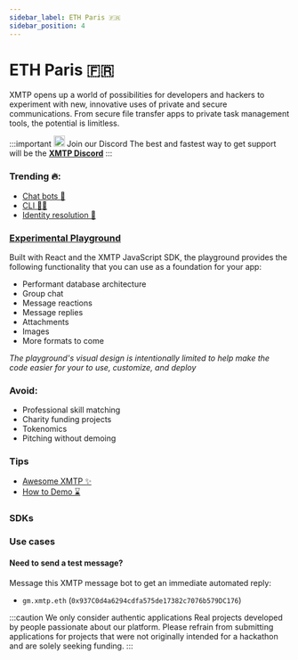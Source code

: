 ```yaml
---
sidebar_label: ETH Paris 🇫🇷
sidebar_position: 4
---
```



# ETH Paris 🇫🇷

XMTP opens up a world of possibilities for developers and hackers to experiment with new, innovative uses of private and secure communications. From secure file transfer apps to private task management tools, the potential is limitless.

<div class="discord">

:::important <img src="/img/discord.svg" width="20"/> Join our Discord
The best and fastest way to get support will be the [**XMTP Discord**](https://discord.com/invite/xmtp)
:::

</div>

### Trending 🔥:

- [Chat bots 🤖](/docs/tutorials/identity-resolution)
- [CLI ✍🏻](/docs/tutorials/cli)
- [Identity resolution 🔑](/docs/tutorials/identity-resolution)

### [Experimental Playground](https://xmtp.github.io/xmtp-react-playground/)

Built with React and the XMTP JavaScript SDK, the playground provides the following functionality that you can use as a foundation for your app:

- Performant database architecture
- Group chat
- Message reactions
- Message replies
- Attachments
- Images
- More formats to come

_The playground's visual design is intentionally limited to help make the code easier for your to use, customize, and deploy_


<Quickstarts />

### Avoid:

- Professional skill matching
- Charity funding projects
- Tokenomics
- Pitching without demoing

### Tips

- [Awesome XMTP ✨](https://github.com/xmtp/awesome-xmtp)
- [How to Demo ⌛️](/how-to-demo)

### SDKs


<SDKs />

### Use cases


<Usecases />

#### Need to send a test message?

Message this XMTP message bot to get an immediate automated reply:

- `gm.xmtp.eth` (`0x937C0d4a6294cdfa575de17382c7076b579DC176`)

:::caution We only consider authentic applications
Real projects developed by people passionate about our platform. Please
refrain from submitting applications for projects that were not originally
intended for a hackathon and are solely seeking funding.
:::
